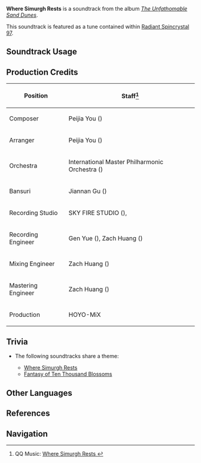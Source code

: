 {{Soundtrack Infobox
|image          = The Unfathomable Sand Dunes.png
|album          = The Unfathomable Sand Dunes
|disc           = 1
|number         = 05
|featured       =
|featured2      =
|featured3      =
|featured_disc  =
|featured_disc2 =
|featured_disc3 =
|youtube_id     = RW-UvHoDkyQ
|spotify_id     = 5i00sh9NzRJ9XBUnmDIqbF
|previous       = The Caress of Three Mothers
|next           = Fantasy of Ten Thousand Blossoms
}}
'''Where Simurgh Rests''' is a soundtrack from the album ''[[The Unfathomable Sand Dunes]]''.

This soundtrack is featured as a tune contained within [[Radiant Spincrystal 97]].

==Soundtrack Usage==
{{Soundtrack Usage
|quest    = 
|location = Hills of Barsom//day
|domain   = 
|teapot   = 97
}}

==Production Credits==
{| class="wikitable"
! Position
! Staff<ref>QQ Music: [https://y.qq.com/n/ryqq/songDetail/003qinQT31iEwK Where Simurgh Rests {{zh|神鸟栖居之处}}]</ref>
|-
! Composer
| Peijia You ({{zh|尤裴佳}})
|-
! Arranger
| Peijia You ({{zh|尤裴佳}})
|-
! Orchestra
| International Master Philharmonic Orchestra ({{zh|国际首席爱乐乐团}})
|-
! Bansuri
| Jiannan Gu ({{zh|顾剑楠}})
|-
! Recording Studio
| SKY FIRE STUDIO ({{zh|九紫天诚录音棚}}), {{Not a Typo|52Hz Studio}}
|-
! Recording Engineer
| Gen Yue ({{zh|岳艮}}), Zach Huang ({{zh|黄巍}})
|-
! Mixing Engineer
| Zach Huang ({{zh|黄巍}})
|-
! Mastering Engineer
| Zach Huang ({{zh|黄巍}})
|-
! Production
| HOYO-MiX
|}
<!--
==Gallery==
<gallery>
</gallery>
-->

==Trivia==
* <section begin="HillsOfBarsomTheme1" />The following soundtracks share a theme:
** [[Where Simurgh Rests]]
** [[Fantasy of Ten Thousand Blossoms]] <section end="HillsOfBarsomTheme1" />

==Other Languages==
{{Other Languages
|en      = Where Simurgh Rests
|zhs     = 神鸟栖居之处
|zhs_rm  = Shénniǎo Qījū zhī Chù
|zht     = 神鳥棲居之處
|zht_rm  = Shénniǎo Qījū zhī Chù
|zh_tl   = Where the Divine Bird Roosts
|ja      = 神鳥の棲む処
|ja_rm   = Shinchou no Sumu Tokoro{{Assumed}}
|ja_tl   = Where the Divine Bird Roosts
}}

==References==
{{Reflist}}

==Navigation==
{{Soundtrack Navbox|The Unfathomable Sand Dunes}}
